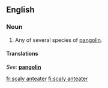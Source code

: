==English==

===Noun===
{{en-noun|sg=[[scaly]] [[anteater]]}}

# Any of several species of [[pangolin]].

====Translations====
{{trans-top}}
''See: '' '''[[pangolin]]'''
{{trans-bottom}}

[[fr:scaly anteater]]
[[fi:scaly anteater]]